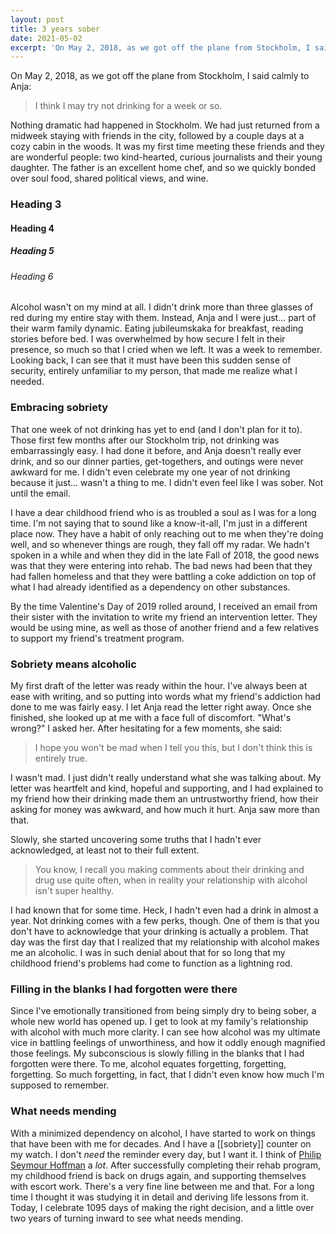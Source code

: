 ```yaml
---
layout: post
title: 3 years sober
date: 2021-05-02
excerpt: 'On May 2, 2018, as we got off the plane from Stockholm, I said calmly to Anja: "I think I may try not drinking for a week or so."'
---  
```

On May 2, 2018, as we got off the plane from Stockholm, I said calmly to Anja:

> I think I may try not drinking for a week or so.

Nothing dramatic had happened in Stockholm. We had just returned from a midweek staying with friends in the city, followed by a couple days at a cozy cabin in the woods. It was my first time meeting these friends and they are wonderful people: two kind-hearted, curious journalists and their young daughter. The father is an excellent home chef, and so we quickly bonded over soul food, shared political views, and wine.

### Heading 3

#### Heading 4

##### Heading 5

###### Heading 6

Alcohol wasn't on my mind at all. I didn't drink more than three glasses of red during my entire stay with them. Instead, Anja and I were just... part of their warm family dynamic. Eating jubileumskaka for breakfast, reading stories before bed. I was overwhelmed by how secure I felt in their presence, so much so that I cried when we left. It was a week to remember. Looking back, I can see that it must have been this sudden sense of security, entirely unfamiliar to my person, that made me realize what I needed.

### Embracing sobriety
That one week of not drinking has yet to end (and I don't plan for it to). Those first few months after our Stockholm trip, not drinking was embarrassingly easy. I had done it before, and Anja doesn't really ever drink, and so our dinner parties, get-togethers, and outings were never awkward for me. I didn't even celebrate my one year of not drinking because it just... wasn't a thing to me. I didn't even feel like I was sober. Not until the email.

I have a dear childhood friend who is as troubled a soul as I was for a long time. I'm not saying that to sound like a know-it-all, I'm just in a different place now. They have a habit of only reaching out to me when they're doing well, and so whenever things are rough, they fall off my radar. We hadn't spoken in a while and when they did in the late Fall of 2018, the good news was that they were entering into rehab. The bad news had been that they had fallen homeless and that they were battling a coke addiction on top of  what I had already identified as a dependency on other substances.

By the time Valentine's Day of 2019 rolled around, I received an email from their sister with the invitation to write my friend an intervention letter. They would be using mine, as well as those of another friend and a few relatives to support my friend's treatment program. 

### Sobriety means alcoholic
My first draft of the letter was ready within the hour. I've always been at ease with writing, and so putting into words what my friend's addiction had done to me was fairly easy. I let Anja read the letter right away. Once she finished, she looked up at me with a face full of discomfort. "What's wrong?" I asked her. After hesitating for a few moments, she said:

> I hope you won't be mad when I tell you this, but I don't think this is entirely true. 

I wasn't mad. I just didn't really understand what she was talking about. My letter was heartfelt and kind, hopeful and supporting, and I had explained to my friend how their drinking made them an untrustworthy friend, how their asking for money was awkward, and how much it hurt. Anja saw more than that.

Slowly, she started uncovering some truths that I hadn't ever acknowledged, at least not to their full extent.

> You know, I recall you making comments about their drinking and drug use quite often, when in reality your relationship with alcohol isn't super healthy.

I had known that for some time. Heck, I hadn't even had a drink in almost a year. Not drinking comes with a few perks, though. One of them is that you don't have to acknowledge that your drinking is actually a problem. That day was the first day that I realized that my relationship with alcohol makes me an alcoholic. I was in such denial about that for so long that my childhood friend's problems had come to function as a lightning rod.  

### Filling in the blanks I had forgotten were there
Since I've emotionally transitioned from being simply dry to being sober, a whole new world has opened up. I get to look at my family's relationship with alcohol with much more clarity. I can see how alcohol was my ultimate vice in battling feelings of unworthiness, and how it oddly enough magnified those feelings. My subconscious is slowly filling in the blanks that I had forgotten were there. To me, alcohol equates forgetting, forgetting, forgetting. So much forgetting, in fact, that I didn't even know how much I'm supposed to remember.

### What needs mending
With a minimized dependency on alcohol, I have started to work on things that have been with me for decades. And I have a [[sobriety]] counter on my watch. I don't _need_ the reminder every day, but I want it. I think of [Philip Seymour Hoffman](https://www.rollingstone.com/movies/movie-news/philip-seymour-hoffmans-last-days-77972/) a _lot_. After successfully completing their rehab program, my childhood friend is back on drugs again, and supporting themselves with escort work. There's a very fine line between me and that. For a long time I thought it was studying it in detail and deriving life lessons from it. Today, I celebrate 1095 days of making the right decision, and a little over two years of turning inward to see what needs mending.